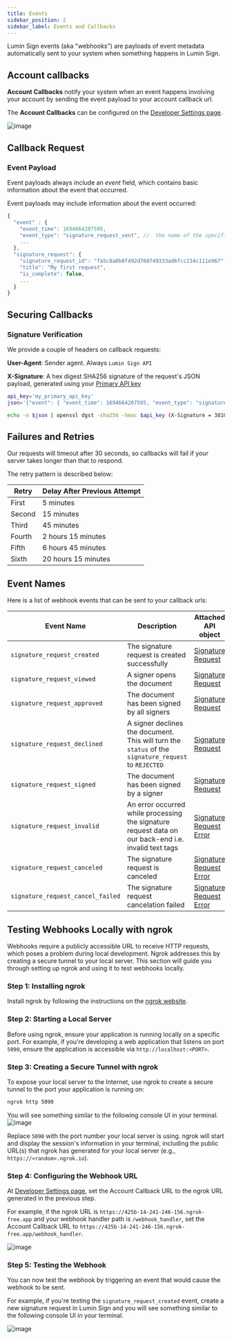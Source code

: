 ```yaml
---
title: Events
sidebar_position: 2
sidebar_label: Events and Callbacks
---
```


Lumin Sign events (aka "webhooks") are payloads of event metadata automatically sent to your system when something happens in Lumin Sign.

## Account callbacks

**Account Callbacks** notify your system when an event happens involving your account by sending the event payload to your account callback url.

The **Account Callbacks** can be configured on the [Developer Settings page](https://sign.luminpdf.com/developer/configuration).

![image](img/account-callback.png)

## Callback Request

### Event Payload

Event payloads always include an *event* field, which contains basic information about the event that occurred.

Event payloads may include information about the event occurred:

```js
{
  "event" : {
    "event_time": 1694664207595,
    "event_type": "signature_request_sent", //  the name of the specific event that occurred
    ...
  },
  "signature_request": {
    "signature_request_id": "fa5c8a0b0f492d768749333ad6fcc214c111e967",
    "title": "My first request",
    "is_complete": false,
    ...
  }
}
```

## Securing Callbacks

### Signature Verification

We provide a couple of headers on callback requests:

**User-Agent**: Sender agent. Always `Lumin Sign API`

**X-Signature**: A hex digest SHA256 signature of the request's JSON payload, generated using your [Primary API key](/docs/api/authentication/#multiple-api-keys)

```bash title="Example X-Signature"
api_key='my_primary_api_key'
json='{"event": { "event_time": 1694664207595, "event_type": "signature_request_sent" }, "signature_request": { "signature_request_id": "fa5c8a0b0f492d768749333ad6fcc214c111e967", "title": "My first request" } }'

echo -n $json | openssl dgst -sha256 -hmac $api_key (X-Signature = 3810cb411041efab279d31698b9584372e5ede9d1641fbb354810f16e51be81c)
```

## Failures and Retries

Our requests will timeout after 30 seconds, so callbacks will fail if your server takes longer than that to respond.

The retry pattern is described below:

| Retry           | Delay After Previous Attempt |
| ------------- | -------------------------- |
| First        | 5 minutes
| Second       | 15 minutes
| Third    | 45 minutes
| Fourth  | 2 hours 15 minutes
| Fifth | 6 hours 45 minutes
| Sixth | 20 hours 15 minutes

## Event Names

Here is a list of webhook events that can be sent to your callback urls:

| Event Name | Description | Attached API object |
| ------------- | ------------- | ------------- |
| `signature_request_created` | The signature request is created successfully | [Signature Request](/api/get-signature-request/) |
| `signature_request_viewed` | A signer opens the document | [Signature Request](/api/get-signature-request/) |
| `signature_request_approved` | The document has been signed by all signers | [Signature Request](/api/get-signature-request/) |
| `signature_request_declined` | A signer declines the document. This will turn the `status` of the `signature_request` to `REJECTED` | [Signature Request](/api/get-signature-request/) |
| `signature_request_signed` | The document has been signed by a signer | [Signature Request](/api/get-signature-request/) |
| `signature_request_invalid` | An error occurred while processing the signature request data on our back-end i.e. invalid text tags | [Signature Request Error](/api/get-signature-request/) |
| `signature_request_canceled` | The signature request is canceled | [Signature Request Error](/api/get-signature-request/) |
| `signature_request_cancel_failed` | The signature request cancelation failed | [Signature Request Error](/api/get-signature-request/) |

## Testing Webhooks Locally with ngrok
Webhooks require a publicly accessible URL to receive HTTP requests, which poses a problem during local development. Ngrok addresses this by creating a secure tunnel to your local server. This section will guide you through setting up ngrok and using it to test webhooks locally.

### Step 1: Installing ngrok
Install ngrok by following the instructions on the [ngrok website](https://ngrok.com/docs/getting-started/).

### Step 2: Starting a Local Server

Before using ngrok, ensure your application is running locally on a specific port. For example, if you're developing a web application that listens on port `5090`, ensure the application is accessible via `http://localhost:<PORT>`.

### Step 3: Creating a Secure Tunnel with ngrok
To expose your local server to the Internet, use ngrok to create a secure tunnel to the port your application is running on:

```bash
ngrok http 5090
```

You will see something similar to the following console UI in your terminal.
![image](img/ngrok_example.png)

Replace `5090` with the port number your local server is using. ngrok will start and display the session's information in your terminal, including the public URL(s) that ngrok has generated for your local server (e.g., `https://<random>.ngrok.io`).

### Step 4: Configuring the Webhook URL

At [Developer Settings page](https://sign.luminpdf.com/developer/configuration), set the Account Callback URL to the ngrok URL generated in the previous step.

For example, if the ngrok URL is `https://425b-14-241-246-156.ngrok-free.app` and your webhook handler path is `/webhook_handler`, set the Account Callback URL to `https://425b-14-241-246-156.ngrok-free.app/webhook_handler`.

![image](img/callback_example.png)

### Step 5: Testing the Webhook
You can now test the webhook by triggering an event that would cause the webhook to be sent.

For example, if you're testing the `signature_request_created` event, create a new signature request in Lumin Sign and you will see something similar to the following console UI in your terminal.

![image](img/callback_success_example.png)

